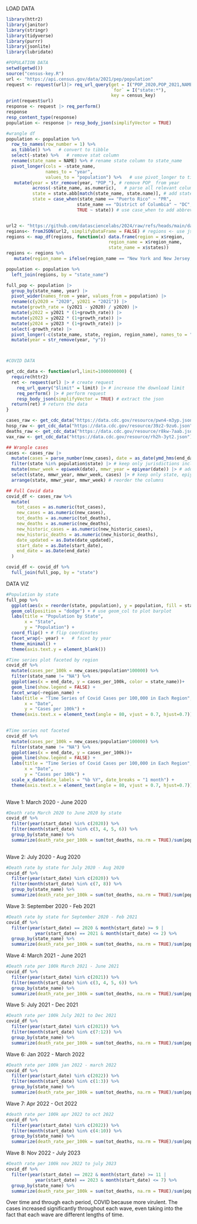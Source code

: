 LOAD DATA
```r
library(httr2)
library(janitor)
library(stringr)
library(tidyverse)
library(purrr)
library(jsonlite)
library(lubridate)
```

```r
#POPULATION DATA
setwd(getwd())
source("census-key.R")
url <- "https://api.census.gov/data/2021/pep/population"
request <- request(url)|> req_url_query(get = I("POP_2020,POP_2021,NAME"), 
                                        `for` = I("state:*"), 
                                        key = census_key)
print(request$url)
response <- request |> req_perform()
response
resp_content_type(response)
population <- response |> resp_body_json(simplifyVector = TRUE) 

#wrangle df
population <- population %>%
  row_to_names(row_number = 1) %>%
  as_tibble() %>%   # convert to tibble
  select(-state) %>%   # remove stat column
  rename(state_name = NAME) %>% # rename state column to state_name
  pivot_longer(cols = -state_name, 
               names_to = "year",
               values_to = "population") %>%   # use pivot_longer to tidy
   mutate(year = str_remove(year, "POP_"), # remove POP_ from year
          across(-state_name, as.numeric),   # parse all relevant columns to numeric
          state = state.abb[match(state_name, state.name)], # add state abbreviations using state.abb
          state = case_when(state_name == "Puerto Rico" ~ "PR", 
                           state_name == "District of Columbia" ~ "DC", 
                           TRUE ~ state)) # use case_when to add abbreviations for DC and PR


url2 <- "https://github.com/datasciencelabs/2024/raw/refs/heads/main/data/regions.json"
regions<- fromJSON(url2, simplifyDataFrame = FALSE) # regions <- use jsonlit JSON parser 
regions <- map_df(regions, function(x) data.frame(region = x$region, 
                                       region_name = x$region_name, 
                                       state_name = x$states))
regions <- regions %>%
   mutate(region_name = ifelse(region_name == "New York and New Jersey, Puerto Rico, Virgin Islands", "NY&NJ, PR, VI", region_name))

population <- population %>%
  left_join(regions, by = "state_name")

full_pop <- population |> 
  group_by(state_name, year) |> 
  pivot_wider(names_from = year, values_from = population) |>
  rename(c(y2020 = "2020", y2021 = "2021")) |>
  mutate(growth_rate = (y2021 - y2020) / y2020) |>
  mutate(y2022 = y2021 * (1+growth_rate)) |>
  mutate(y2023 = y2022 * (1+growth_rate)) |>
  mutate(y2024 = y2023 * (1+growth_rate)) |>
  select(-growth_rate) |>
  pivot_longer(-c(state_name, state, region, region_name), names_to = "year", values_to = "population") |>
  mutate(year = str_remove(year, "y"))



#COVID DATA

get_cdc_data <- function(url,limit=1000000000) {
  require(httr2)
  ret <- request(url) |> # create request
    req_url_query("$limit" = limit) |> # increase the download limit
    req_perform() |> # perform request
    resp_body_json(simplifyVector = TRUE) # extract the json
  return(ret) # return the data
}

cases_raw <- get_cdc_data("https://data.cdc.gov/resource/pwn4-m3yp.json") # cases data
hosp_raw <- get_cdc_data("https://data.cdc.gov/resource/39z2-9zu6.json") # hospitalizations data
deaths_raw <- get_cdc_data("https://data.cdc.gov/resource/r8kw-7aab.json") # deaths data
vax_raw <- get_cdc_data("https://data.cdc.gov/resource/rh2h-3yt2.json") # vaccinations data

## Wrangle cases
cases <- cases_raw |> 
  mutate(cases = parse_number(new_cases), date = as_date(ymd_hms(end_date))) |> # convert cases to numeric and date to date class
  filter(state %in% population$state) |> # keep only jurisdictions included in the population data frame
  mutate(mmwr_week = epiweek(date), mmwr_year = epiyear(date)) |> # add columns for the corresponding epiweek and epiyear
  select(state, mmwr_year, mmwr_week, cases) |> # keep only state, epiyear, epiweek, and cases in the cases data frame
  arrange(state, mmwr_year, mmwr_week) # reorder the columns

## Full Covid data
covid_df <- cases_raw %>%
  mutate(
    tot_cases = as.numeric(tot_cases),
    new_cases = as.numeric(new_cases),
    tot_deaths = as.numeric(tot_deaths),
    new_deaths = as.numeric(new_deaths),
    new_historic_cases = as.numeric(new_historic_cases),
    new_historic_deaths = as.numeric(new_historic_deaths),
    date_updated = as.Date(date_updated),
    start_date = as.Date(start_date),
    end_date = as.Date(end_date)
  ) 

covid_df <- covid_df %>%
  full_join(full_pop, by = "state")

```



DATA VIZ 
```r
#Population by state
full_pop %>%
  ggplot(aes(x = reorder(state, population), y = population, fill = state)) +  # reorder state, assign aesthetic mapping
  geom_col(position = "dodge") + # use geom_col to plot barplot
  labs(title = "Population by State",
       x = "State", 
       y = "Population") +
  coord_flip() + # flip coordinates
  facet_wrap(~ year) +   # facet by year
  theme_minimal() +
  theme(axis.text.y = element_blank())  
```

```r
#Time series plot faceted by region
covid_df %>%
  mutate(cases_per_100k = new_cases/population*100000) %>%
  filter(state_name != "NA") %>%
  ggplot(aes(x = end_date, y = cases_per_100k, color = state_name))+
  geom_line(show.legend = FALSE) +
  facet_wrap(~region_name) +
  labs(title = "Time Series of Covid Cases per 100,000 in Each Region",
       x = "Date",
       y = "Cases per 100k") +
  theme(axis.text.x = element_text(angle = 80, vjust = 0.7, hjust=0.7))
  
```
```r
#Time series not faceted
covid_df %>%
  mutate(cases_per_100k = new_cases/population*100000) %>%
  filter(state_name != "NA") %>%
  ggplot(aes(x = end_date, y = cases_per_100k))+
  geom_line(show.legend = FALSE) +
  labs(title = "Time Series of Covid Cases per 100,000 in Each Region",
       x = "Date",
       y = "Cases per 100k") +
  scale_x_date(date_labels = "%b %Y", date_breaks = "1 month") + 
  theme(axis.text.x = element_text(angle = 80, vjust = 0.7, hjust=0.7))
  
```


Wave 1: March 2020 - June 2020
```r
#Death rate March 2020 to June 2020 by state
covid_df %>%
  filter(year(start_date) %in% c(2020)) %>%
  filter(month(start_date) %in% c(3, 4, 5, 6)) %>%
  group_by(state_name) %>%
  summarize(death_rate_per_100k = sum(tot_deaths, na.rm = TRUE)/sum(population, na.rm = TRUE)*100000)
         
```

Wave 2: July 2020 - Aug 2020
```r
#Death rate by state for July 2020 - Aug 2020
covid_df %>%
  filter(year(start_date) %in% c(2020)) %>%
  filter(month(start_date) %in% c(7, 8)) %>%
  group_by(state_name) %>%
  summarize(death_rate_per_100k = sum(tot_deaths, na.rm = TRUE)/sum(population, na.rm = TRUE)*100000)
```

Wave 3: September 2020 - Feb 2021
```r
#Death rate by state for September 2020 - Feb 2021
covid_df %>%
  filter(year(start_date) == 2020 & month(start_date) >= 9 |
           year(start_date) == 2021 & month(start_date) <= 2) %>%
  group_by(state_name) %>%
  summarize(death_rate_per_100k = sum(tot_deaths, na.rm = TRUE)/sum(population, na.rm = TRUE)*100000)
```
Wave 4: March 2021 - June 2021
```r
#Death rate per 100k March 2021 - June 2021
covid_df %>%
  filter(year(start_date) %in% c(2021)) %>%
  filter(month(start_date) %in% c(3, 4, 5, 6)) %>%
  group_by(state_name) %>%
  summarize(death_rate_per_100k = sum(tot_deaths, na.rm = TRUE)/sum(population, na.rm = TRUE)*100000)
```

Wave 5: July 2021 - Dec 2021
```r
#Death rate per 100k July 2021 to Dec 2021
covid_df %>%
  filter(year(start_date) %in% c(2021)) %>%
  filter(month(start_date) %in% c(7:12)) %>%
  group_by(state_name) %>%
  summarize(death_rate_per_100k = sum(tot_deaths, na.rm = TRUE)/sum(population, na.rm = TRUE)*100000)
```

Wave 6: Jan 2022 - March 2022
```r
#Death rate per 100k jan 2022 - march 2022
covid_df %>%
  filter(year(start_date) %in% c(2022)) %>%
  filter(month(start_date) %in% c(1:3)) %>%
  group_by(state_name) %>%
  summarize(death_rate_per_100k = sum(tot_deaths, na.rm = TRUE)/sum(population, na.rm = TRUE)*100000)
```

Wave 7: Apr 2022 - Oct 2022
```r
#death rate per 100k apr 2022 to oct 2022
covid_df %>%
  filter(year(start_date) %in% c(2022)) %>%
  filter(month(start_date) %in% c(4:10)) %>%
  group_by(state_name) %>%
  summarize(death_rate_per_100k = sum(tot_deaths, na.rm = TRUE)/sum(population, na.rm = TRUE)*100000)
```

Wave 8: Nov 2022 - July 2023

```r
#Death rate per 100k nov 2022 to july 2023
covid_df %>%
  filter(year(start_date) == 2022 & month(start_date) >= 11 |
           year(start_date) == 2023 & month(start_date) <= 7) %>%
  group_by(state_name) %>%
  summarize(death_rate_per_100k = sum(tot_deaths, na.rm = TRUE)/sum(population, na.rm = TRUE)*100000)
```

Over time and through each period, COVID because more virulent. The cases increased significantly throughout each wave, even taking into the fact that each wave are different lengths of time. 


